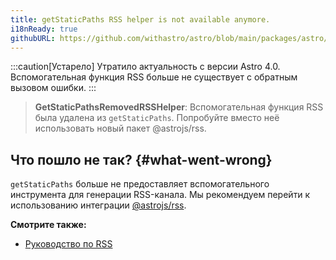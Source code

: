 ```yaml
---
title: getStaticPaths RSS helper is not available anymore.
i18nReady: true
githubURL: https://github.com/withastro/astro/blob/main/packages/astro/src/core/errors/errors-data.ts
---
```


:::caution[Устарело]
Утратило актуальность с версии Astro 4.0. Вспомогательная функция RSS больше не существует с обратным вызовом ошибки.
:::

> **GetStaticPathsRemovedRSSHelper**: Вспомогательная функция RSS была удалена из `getStaticPaths`. Попробуйте вместо неё использовать новый пакет @astrojs/rss.

## Что пошло не так? \{#what-went-wrong\}

`getStaticPaths` больше не предоставляет вспомогательного инструмента для генерации RSS-канала. Мы рекомендуем перейти к использованию интеграции [@astrojs/rss](/ru/guides/rss/#setting-up-astrojsrss).

**Смотрите также:**

-  [Руководство по RSS](/ru/guides/rss/)
